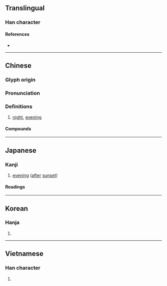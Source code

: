{{character info/new}}
==Translingual==

===Han character===
{{Han char|rn=40|rad=宀|as=07|sn=10|four=30227|canj=JFB|ids=⿱宀肖}}

====References====
* {{Han ref|kx=0286.150|dkj=07168|dj=0566.020|hdz=20932.020|uh=5BB5|ud=23477|bh=AE64|bd=44644}}

----

==Chinese==
{{zh-forms}}

===Glyph origin===
{{Han etyl}}

===Pronunciation===
{{zh-pron
|m=xiāo
|c=siu1
|h=pfs=sêu
|md=siĕu
|mn=siau
|w=1xiau
|mc=y
|oc=y
|cat=n
}}

===Definitions===
{{zh-hanzi}}

# [[night]], [[evening]]

====Compounds====
{{zh-der|中宵|宵夜|宵衣旰食|宵人|元宵節|宵旰圖治|宵柝|宵禁|宵衣|宵類|宵行|宵旰焦勞|宵旰憂勞|宵旰|宵征|宵小|宵分|宵錦|元宵|旰食宵衣|昃食宵衣|深宵|春宵|燈宵|搖元宵|春宵苦短|良宵|通宵|通宵達旦|良宵美景}}

----

==Japanese==

===Kanji===
{{ja-kanji|grade=c|rs=宀07}}

# [[evening]] ([[after]] [[sunset]])

====Readings====
{{ja-readings
|on=しょう
|kun=よい-
}}

----

==Korean==

===Hanja===
{{ko-hanja|hangeul=소|mr=so}}

# {{defn|lang=ko|sort=宀07}}

----

==Vietnamese==

===Han character===
{{vi-hantu|[[tiêu]]|rs=宀07}}

# {{defn|lang=vi|sort=宀07}}